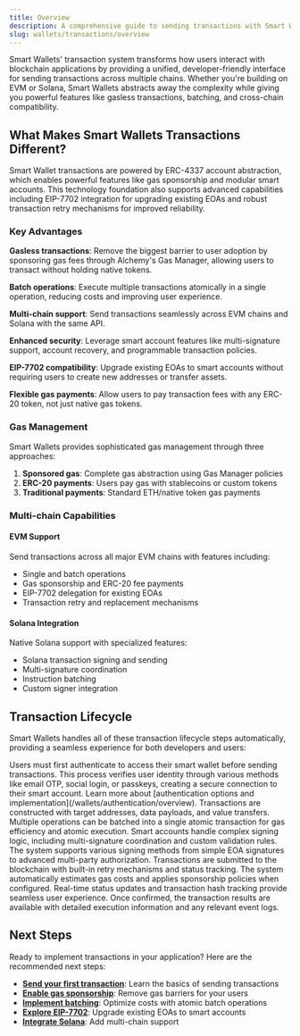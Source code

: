 ```yaml
---
title: Overview
description: A comprehensive guide to sending transactions with Smart Wallets across EVM and Solana chains
slug: wallets/transactions/overview
---
```


Smart Wallets' transaction system transforms how users interact with blockchain applications by providing a unified, developer-friendly interface for sending transactions across multiple chains. Whether you're building on EVM or Solana, Smart Wallets abstracts away the complexity while giving you powerful features like gasless transactions, batching, and cross-chain compatibility.

## What Makes Smart Wallets Transactions Different?

Smart Wallet transactions are powered by ERC-4337 account abstraction, which enables powerful features like gas sponsorship and modular smart accounts. This technology foundation also supports advanced capabilities including EIP-7702 integration for upgrading existing EOAs and robust transaction retry mechanisms for improved reliability.

### Key Advantages

**Gasless transactions**: Remove the biggest barrier to user adoption by sponsoring gas fees through Alchemy's Gas Manager, allowing users to transact without holding native tokens.

**Batch operations**: Execute multiple transactions atomically in a single operation, reducing costs and improving user experience.

**Multi-chain support**: Send transactions seamlessly across EVM chains and Solana with the same API.

**Enhanced security**: Leverage smart account features like multi-signature support, account recovery, and programmable transaction policies.

**EIP-7702 compatibility**: Upgrade existing EOAs to smart accounts without requiring users to create new addresses or transfer assets.

**Flexible gas payments**: Allow users to pay transaction fees with any ERC-20 token, not just native gas tokens.

### Gas Management

Smart Wallets provides sophisticated gas management through three approaches:

1. **Sponsored gas**: Complete gas abstraction using Gas Manager policies
2. **ERC-20 payments**: Users pay gas with stablecoins or custom tokens
3. **Traditional payments**: Standard ETH/native token gas payments

### Multi-chain Capabilities

#### EVM Support

Send transactions across all major EVM chains with features including:

- Single and batch operations
- Gas sponsorship and ERC-20 fee payments
- EIP-7702 delegation for existing EOAs
- Transaction retry and replacement mechanisms

#### Solana Integration

Native Solana support with specialized features:

- Solana transaction signing and sending
- Multi-signature coordination
- Instruction batching
- Custom signer integration

## Transaction Lifecycle

Smart Wallets handles all of these transaction lifecycle steps automatically, providing a seamless experience for both developers and users:

<Steps>

<Step title="Authenticate">
  Users must first authenticate to access their smart wallet before sending
  transactions. This process verifies user identity through various methods like
  email OTP, social login, or passkeys, creating a secure connection to their
  smart account. Learn more about [authentication options and
  implementation](/wallets/authentication/overview).
</Step>

<Step title="Preparing Transactions">
  Transactions are constructed with target addresses, data payloads, and value
  transfers. Multiple operations can be batched into a single atomic transaction
  for gas efficiency and atomic execution.
</Step>

<Step title="Signing Transactions">
  Smart accounts handle complex signing logic, including multi-signature
  coordination and custom validation rules. The system supports various signing
  methods from simple EOA signatures to advanced multi-party authorization.
</Step>

<Step title="Sending Transactions">
  Transactions are submitted to the blockchain with built-in retry mechanisms
  and status tracking. The system automatically estimates gas costs and applies
  sponsorship policies when configured.
</Step>

<Step title="Monitoring Transactions">
  Real-time status updates and transaction hash tracking provide seamless user
  experience. Once confirmed, the transaction results are available with
  detailed execution information and any relevant event logs.
</Step>

</Steps>

## Next Steps

Ready to implement transactions in your application? Here are the recommended next steps:

- **[Send your first transaction](/wallets/transactions/send/send-user-operations)**: Learn the basics of sending transactions
- **[Enable gas sponsorship](/wallets/transactions/sponsor-gas/sponsor-gas-evm)**: Remove gas barriers for your users
- **[Implement batching](/wallets/transactions/send/batch-user-operations)**: Optimize costs with atomic batch operations
- **[Explore EIP-7702](/wallets/react/using-7702)**: Upgrade existing EOAs to smart accounts
- **[Integrate Solana](/wallets/transactions/send/send-solana-user-operations)**: Add multi-chain support
